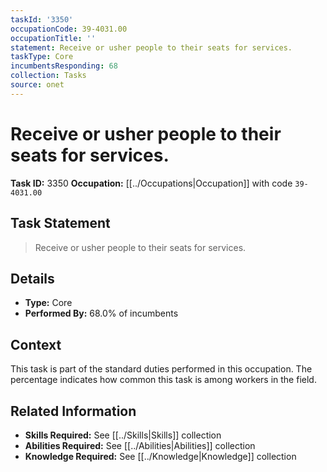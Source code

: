 ```yaml
---
taskId: '3350'
occupationCode: 39-4031.00
occupationTitle: ''
statement: Receive or usher people to their seats for services.
taskType: Core
incumbentsResponding: 68
collection: Tasks
source: onet
---
```

# Receive or usher people to their seats for services.

**Task ID:** 3350
**Occupation:** [[../Occupations|Occupation]] with code `39-4031.00`

## Task Statement

> Receive or usher people to their seats for services.

## Details

- **Type:** Core
- **Performed By:** 68.0% of incumbents

## Context

This task is part of the standard duties performed in this occupation. The percentage indicates how common this task is among workers in the field.

## Related Information

- **Skills Required:** See [[../Skills|Skills]] collection
- **Abilities Required:** See [[../Abilities|Abilities]] collection
- **Knowledge Required:** See [[../Knowledge|Knowledge]] collection
